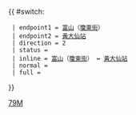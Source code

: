 {{ #switch: {{{format|}}}
  | endpoint1 = [[富山邨|富山]]（[[瓊東街]]）
  | endpoint2 = [[黃大仙站]]
  | direction = 2
  | status = 
  | inline = [[富山邨|富山]]（[[瓊東街]]） ↔ [[黃大仙站]]
  | normal =
  | full =
}}<noinclude>[[Category:九龍專線小巴路線模板|79M]]</noinclude>
